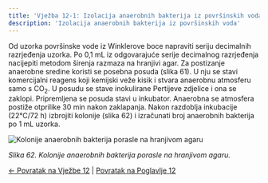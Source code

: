 ```yaml
---
title: 'Vježba 12-1: Izolacija anaerobnih bakterija iz površinskih voda'
description: 'Izolacija anaerobnih bakterija iz površinskih voda'
---
```


Od uzorka površinske vode iz Winklerove boce napraviti seriju decimalnih razrjeđenja uzorka. Po 0,1 mL iz odgovarajuće serije decimalnog razrjeđenja nacijepiti metodom širenja razmaza na hranjivi agar. Za postizanje anaerobne sredine koristi se posebna posuda (slika 61). U nju se stavi komercijalni reagens koji kemijski veže kisik i stvara anaerobnu atmosferu samo s CO<sub>2</sub>. U posudu se stave inokulirane Pertijeve zdjelice i ona se zaklopi. Pripremljena se posuda stavi u inkubator. Anaerobna se atmosfera postiže otprilike 30 min nakon zaklapanja. Nakon razdoblja inkubacije (22°C/72 h) izbrojiti kolonije (slika 62) i izračunati broj anaerobnih bakterija po 1 mL uzorka.

![Kolonije anaerobnih bakterija porasle na hranjivom agaru](/images/slika62.jpg)

*Slika 62. Kolonije anaerobnih bakterija porasle na hranjivom agaru.*

[← Povratak na Vježbe 12](../vjezba-12) | [Povratak na Poglavlje 12](/poglavlje-12/)




